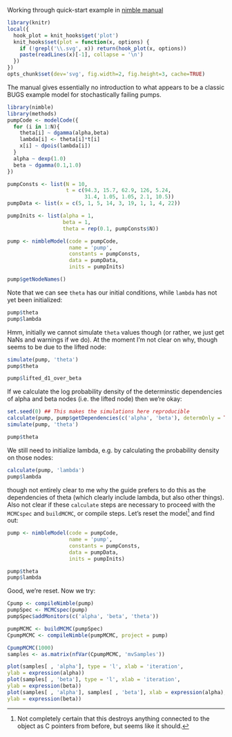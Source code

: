 Working through quick-start example in [nimble manual](http://r-nimble.org/manuals/NimbleUserManual.pdf)

```r
library(knitr)
local({
  hook_plot = knit_hooks$get('plot')
  knit_hooks$set(plot = function(x, options) {
    if (!grepl('\\.svg', x)) return(hook_plot(x, options))
    paste(readLines(x)[-1], collapse = '\n')
  })
})
opts_chunk$set(dev='svg', fig.width=2, fig.height=3, cache=TRUE)
```


The manual gives essentially no introduction to what appears to be a classic BUGS example model for stochastically failing pumps.  

```r
library(nimble)
library(methods)
pumpCode <- modelCode({
  for (i in 1:N){
    theta[i] ~ dgamma(alpha,beta)
    lambda[i] <- theta[i]*t[i]
    x[i] ~ dpois(lambda[i])
  }
  alpha ~ dexp(1.0)
  beta ~ dgamma(0.1,1.0)
})
```

```r
pumpConsts <- list(N = 10, 
                   t = c(94.3, 15.7, 62.9, 126, 5.24,
                         31.4, 1.05, 1.05, 2.1, 10.5))
pumpData <- list(x = c(5, 1, 5, 14, 3, 19, 1, 1, 4, 22))
```

```r
pumpInits <- list(alpha = 1, 
                  beta = 1,
                  theta = rep(0.1, pumpConsts$N))
```


```r
pump <- nimbleModel(code = pumpCode, 
                    name = 'pump', 
                    constants = pumpConsts,
                    data = pumpData, 
                    inits = pumpInits)

pump$getNodeNames()

```

Note that we can see `theta` has our initial conditions, while `lambda` has not yet been initialized:

```r
pump$theta
pump$lambda
```

Hmm, initially we cannot simulate `theta` values though (or rather, we just get NaNs and warnings if we do). At the moment I'm not clear on why, though seems to be due to the lifted node:

```r
simulate(pump, 'theta')
pump$theta
```

```r
pump$lifted_d1_over_beta
```



If we calculate the log probability density of the determinstic dependencies of alpha and beta nodes (i.e. the lifted node) then we're okay: 

```r
set.seed(0) ## This makes the simulations here reproducible
calculate(pump, pump$getDependencies(c('alpha', 'beta'), determOnly = TRUE))
simulate(pump, 'theta')
```

```r
pump$theta
```

We still need to initialize lambda, e.g. by calculating the probability density on those nodes:

```r
calculate(pump, 'lambda')
pump$lambda
```

though not entirely clear to me why the guide prefers to do this as the dependencies of theta (which clearly include lambda, but also other things).  Also not clear if these `calculate` steps are necessary to proceed with the `MCMCspec` and `buildMCMC`, or compile steps.  Let's reset the model[^1] and find out:

[^1]: Not completely certain that this destroys anything connected to the object as C pointers from before, but seems like it should. 

```r
pump <- nimbleModel(code = pumpCode, 
                    name = 'pump', 
                    constants = pumpConsts,
                    data = pumpData, 
                    inits = pumpInits)

pump$theta
pump$lambda

```


Good, we're reset. Now we try:

```r
Cpump <- compileNimble(pump)
pumpSpec <- MCMCspec(pump)
pumpSpec$addMonitors(c('alpha', 'beta', 'theta'))
```


```r
pumpMCMC <- buildMCMC(pumpSpec)
CpumpMCMC <- compileNimble(pumpMCMC, project = pump)
```

```r
CpumpMCMC(1000)
samples <- as.matrix(nfVar(CpumpMCMC, 'mvSamples'))
```

```r
plot(samples[ , 'alpha'], type = 'l', xlab = 'iteration',
ylab = expression(alpha))
plot(samples[ , 'beta'], type = 'l', xlab = 'iteration',
ylab = expression(beta))
plot(samples[ , 'alpha'], samples[ , 'beta'], xlab = expression(alpha),
ylab = expression(beta))
```



